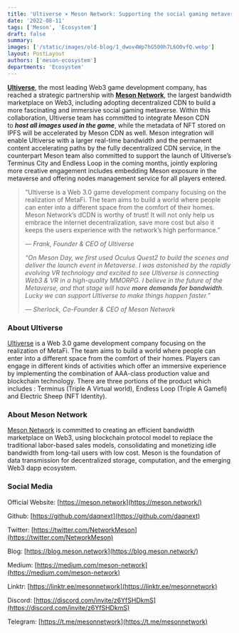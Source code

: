 ```yaml
---
title: 'Ultiverse × Meson Network: Supporting the social gaming metaverse in Web3'
date: '2022-08-11'
tags: ['Meson', 'Ecosystem']
draft: false
summary:
images: ['/static/images/old-blog/1_dwov4Wp7hG500h7L6O0vfQ.webp']
layout: PostLayout
authors: ['meson-ecosystem']
departments: 'Ecosystem'
---
```


**[Ultiverse](https://www.ultiverse.io/)**, the most leading Web3 game development company, has reached a strategic partnership with **[Meson Network](https://meson.network/)**, the largest bandwidth marketplace on Web3, including adopting decentralized CDN to build a more fascinating and immersive social gaming metaverse. Within this collaboration, Ultiverse team has committed to integrate Meson CDN to **_host all images used in the game_**, while the metadata of NFT stored on IPFS will be accelerated by Meson CDN as well. Meson integration will enable Ultiverse with a larger real-time bandwidth and the permanent content accelerating paths by the fully decentralized CDN service, in the counterpart Meson team also committed to support the launch of Ultiverse’s Terminus City and Endless Loop in the coming months, jointly exploring more creative engagement includes embedding Meson exposure in the metaverse and offering nodes management service for all players entered.

> “Ultiverse is a Web 3.0 game development company focusing on the realization of MetaFi. The team aims to build a world where people can enter into a different space from the comfort of their homes. Meson Network’s dCDN is worthy of trust! It will not only help us embrace the internet decentralization, save more cost but also it keeps the users experience with the network’s high performance.”
>
> _— Frank, Founder & CEO of Ultiverse_
>
> _“On Meson Day, we first used Oculus Quest2 to build the scenes and deliver the launch event in Metaverse. I was astonished by the rapidly evolving VR technology and excited to see Ultiverse is connecting Web3 & VR in a high-quality MMORPG. I believe in the future of the Metaverse, and that stage will have **more demands for bandwidth**. Lucky we can support Ultiverse to make things happen faster.”_
>
> _— Sherlock, Co-Founder & CEO of Meson Network_

### **About Ultiverse**

[Ultiverse](https://www.ultiverse.io/) is a Web 3.0 game development company focusing on the realization of MetaFi. The team aims to build a world where people can enter into a different space from the comfort of their homes. Players can engage in different kinds of activities which offer an immersive experience by implementing the combination of AAA-class production value and blockchain technology. There are three portions of the product which includes : Terminus (Triple A Virtual world), Endless Loop (Triple A Gamefi) and Electric Sheep (NFT Identity).

### **About Meson Network**

[Meson Network](https://meson.network/) is committed to creating an efficient bandwidth marketplace on Web3, using blockchain protocol model to replace the traditional labor-based sales models, consolidating and monetizing idle bandwidth from long-tail users with low cost. Meson is the foundation of data transmission for decentralized storage, computation, and the emerging Web3 dapp ecosystem.

### **Social Media**

Official Website: [https://meson.network](https://meson.network/)

Github: [https://github.com/daqnext](https://github.com/daqnext)

Twitter: [https://twitter.com/NetworkMeson](https://twitter.com/NetworkMeson)

Blog: [https://blog.meson.network](https://blog.meson.network/)

Medium: [https://medium.com/meson-network](https://medium.com/meson-network)

Linktr: [https://linktr.ee/mesonnetwork](https://linktr.ee/mesonnetwork)

Discord: [https://discord.com/invite/z6YfSHDkmS](https://discord.com/invite/z6YfSHDkmS)

Telegram: [https://t.me/mesonnetwork](https://t.me/mesonnetwork)
